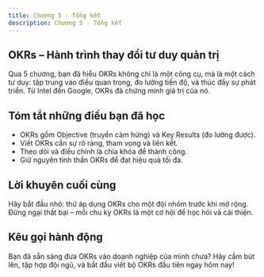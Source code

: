 ```yaml
---
title: Chương 5 - Tổng kết
description: Chương 5 - Tổng kết
---
```


## OKRs – Hành trình thay đổi tư duy quản trị

Qua 5 chương, bạn đã hiểu OKRs không chỉ là một công cụ, mà là một cách tư duy: tập trung vào điều quan trọng, đo lường tiến độ, và thúc đẩy sự phát triển. Từ Intel đến Google, OKRs đã chứng minh giá trị của nó.

## Tóm tắt những điều bạn đã học

- OKRs gồm Objective (truyền cảm hứng) và Key Results (đo lường được).
- Viết OKRs cần sự rõ ràng, tham vọng và liên kết.
- Theo dõi và điều chỉnh là chìa khóa để thành công.
- Giữ nguyên tinh thần OKRs để đạt hiệu quả tối đa.

## Lời khuyên cuối cùng

Hãy bắt đầu nhỏ: thử áp dụng OKRs cho một đội nhóm trước khi mở rộng. Đừng ngại thất bại – mỗi chu kỳ OKRs là một cơ hội để học hỏi và cải thiện.

## Kêu gọi hành động

Bạn đã sẵn sàng đưa OKRs vào doanh nghiệp của mình chưa? Hãy cầm bút lên, tập hợp đội ngũ, và bắt đầu viết bộ OKRs đầu tiên ngay hôm nay!
